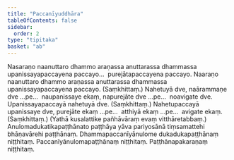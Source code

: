 ```yaml
---
title: "Paccanīyuddhāra"
tableOfContents: false
sidebar:
  order: 2
type: "tipitaka"
basket: "ab"
---
```



<DynamicBreadcrumb />

<Division number="92">

<Paragraph number="195">
Nasaraṇo naanuttaro dhammo araṇassa anuttarassa dhammassa upanissayapaccayena paccayo…  purejātapaccayena paccayo.
</Paragraph>

<Paragraph number="196">
Naaraṇo naanuttaro dhammo araṇassa anuttarassa dhammassa upanissayapaccayena paccayo. (Saṃkhittaṃ.) Nahetuyā dve, naārammaṇe dve …pe…  naupanissaye ekaṃ, napurejāte dve …pe…  noavigate dve.
</Paragraph>

<Paragraph number="197">
Upanissayapaccayā nahetuyā dve. (Saṃkhittaṃ.)
</Paragraph>

<Paragraph number="198">
Nahetupaccayā upanissaye dve, purejāte ekaṃ …pe…  atthiyā ekaṃ …pe…  avigate ekaṃ. (Saṃkhittaṃ.)
</Paragraph>

<Paragraph number="199">
(Yathā kusalattike pañhāvāraṃ evaṃ vitthāretabbaṃ.)
</Paragraph>

<Paragraph number="200">
Anulomadukatikapaṭṭhānato paṭṭhāya yāva pariyosānā tiṃsamattehi bhāṇavārehi paṭṭhānaṃ.

</Paragraph>
</Division>

<Paragraph number="201" type="center">
Dhammapaccanīyānulome dukadukapaṭṭhānaṃ niṭṭhitaṃ.



</Paragraph>

<Paragraph number="202" type="center">
Paccanīyānulomapaṭṭhānaṃ niṭṭhitaṃ.



</Paragraph>

<Paragraph number="203" type="center">
Paṭṭhānapakaraṇaṃ niṭṭhitaṃ.
</Paragraph>
